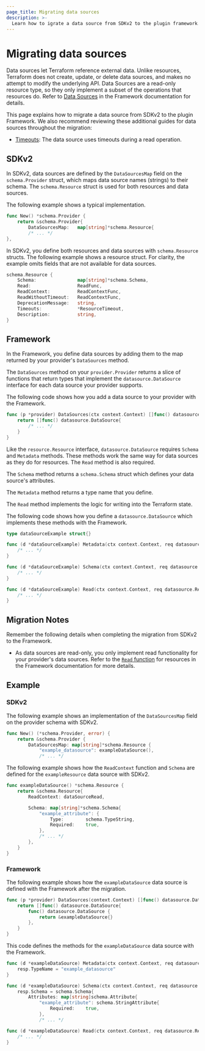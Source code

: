 ```yaml
---
page_title: Migrating data sources
description: >-
  Learn how to igrate a data source from SDKv2 to the plugin framework.
---
```


# Migrating data sources

Data sources let Terraform reference external data. Unlike resources, Terraform does not create, update, or delete
data sources, and makes no attempt to modify the underlying API. Data Sources are a read-only resource type, so they
only implement a subset of the operations that resources do. Refer to [Data Sources](/terraform/plugin/framework/data-sources)
in the Framework documentation for details.

This page explains how to migrate a data source from SDKv2 to the plugin Framework. We also recommend reviewing these additional guides for data sources throughout the migration:
- [Timeouts](/terraform/plugin/framework/migrating/data-sources/timeouts): The data source uses timeouts during a read operation.

## SDKv2

In SDKv2, data sources are defined by the `DataSourcesMap` field on the `schema.Provider` struct, which maps data source
names (strings) to their schema. The `schema.Resource` struct is used for both resources and data sources.

The following example shows a typical implementation.

```go
func New() *schema.Provider {
    return &schema.Provider{
        DataSourcesMap:   map[string]*schema.Resource{
        /* ... */
},
```

In SDKv2, you define both resources and data sources with `schema.Resource` structs. The following example shows a
resource struct. For clarity, the example omits fields that are not available for data sources.

```go
schema.Resource {
    Schema:               map[string]*schema.Schema,
    Read:                 ReadFunc,
    ReadContext:          ReadContextFunc,
    ReadWithoutTimeout:   ReadContextFunc,
    DeprecationMessage:   string,
    Timeouts:             *ResourceTimeout,
    Description:          string,
}
```

## Framework

In the Framework, you define data sources by adding them to the map returned by your provider's `DataSources` method.

The `DataSources` method on your `provider.Provider` returns a slice of functions that return types
that implement the `datasource.DataSource` interface for each data source your provider supports.

The following code shows how you add a data source to your provider with the Framework.

```go
func (p *provider) DataSources(ctx context.Context) []func() datasource.DataSource {
    return []func() datasource.DataSource{
		/* ... */
    }
}
```

Like the `resource.Resource` interface, `datasource.DataSource` requires `Schema` and `Metadata` methods.
These methods work the same way for data sources as they do for resources. The `Read` method is also required.

The `Schema` method returns a `schema.Schema` struct which defines your data source's attributes.

The `Metadata` method returns a type name that you define.

The `Read` method implements the logic for writing into the Terraform state.

The following code shows how you define a `datasource.DataSource` which implements these methods with the
Framework.

```go
type dataSourceExample struct{}

func (d *dataSourceExample) Metadata(ctx context.Context, req datasource.MetadataRequest, resp *datasource.MetadataResponse) {
    /* ... */
}

func (d *dataSourceExample) Schema(ctx context.Context, req datasource.SchemaRequest, resp *datasource.SchemaResponse) {
    /* ... */
}

func (d *dataSourceExample) Read(ctx context.Context, req datasource.ReadRequest, resp *datasource.ReadResponse) {
    /* ... */
}
```

## Migration Notes

Remember the following details when completing the migration from SDKv2 to the Framework.

- As data sources are read-only, you only implement read functionality for your provider's data sources. Refer to the
[`Read` function](/terraform/plugin/framework/resources#read) for resources in the Framework documentation for more details.

## Example

### SDKv2

The following example shows an implementation of the `DataSourcesMap` field on the provider
schema with SDKv2.

```go
func New() (*schema.Provider, error) {
    return &schema.Provider {
        DataSourcesMap: map[string]*schema.Resource {
            "example_datasource": exampleDataSource(),
            /* ... */
```

The following example shows how the `ReadContext` function and `Schema` are defined for
the `exampleResource` data source with SDKv2.

```go
func exampleDataSource() *schema.Resource {
    return &schema.Resource{
        ReadContext: dataSourceRead,

        Schema: map[string]*schema.Schema{
            "example_attribute": {
                Type:        schema.TypeString,
                Required:    true,
            },
            /* ... */
        },
    }
}
```

### Framework

The following example shows how the `exampleDataSource` data source is defined with the Framework after
the migration.

```go
func (p *provider) DataSources(context.Context) []func() datasource.DataSource {
    return []func() datasource.DataSource{
        func() datasource.DataSource {
            return &exampleDataSource{}
        },
    }
}
```

This code defines the methods for the `exampleDataSource` data source with the
Framework.

```go
func (d *exampleDataSource) Metadata(ctx context.Context, req datasource.MetadataRequest, resp *datasource.MetadataResponse) {
    resp.TypeName = "example_datasource"
}

func (d *exampleDataSource) Schema(ctx context.Context, req datasource.SchemaRequest, resp *datasource.SchemaResponse) {
    resp.Schema = schema.Schema{
        Attributes: map[string]schema.Attribute{
            "example_attribute": schema.StringAttribute{
                Required:    true,
            },
            /* ... */

func (d *exampleDataSource) Read(ctx context.Context, req datasource.ReadRequest, resp *datasource.ReadResponse) {
    /* ... */
}
```
